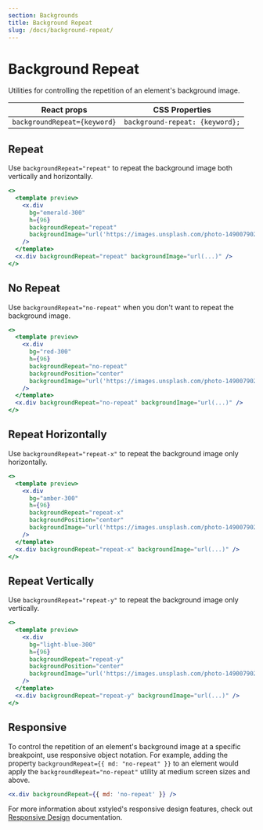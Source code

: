 ```yaml
---
section: Backgrounds
title: Background Repeat
slug: /docs/background-repeat/
---
```


# Background Repeat

Utilities for controlling the repetition of an element's background image.

<carbon-ad />

| React props                  | CSS Properties                  |
| ---------------------------- | ------------------------------- |
| `backgroundRepeat={keyword}` | `background-repeat: {keyword};` |

## Repeat

Use `backgroundRepeat="repeat"` to repeat the background image both vertically and horizontally.

```jsx preview color=emerald
<>
  <template preview>
    <x.div
      bg="emerald-300"
      h={96}
      backgroundRepeat="repeat"
      backgroundImage="url('https://images.unsplash.com/photo-1490079027102-cd08f2308c73?ixlib=rb-1.2.1&ixid=MXwxMjA3fDB8MHxwaG90by1wYWdlfHx8fGVufDB8fHw%3D&auto=format&fit=crop&w=200&h=200&q=80');"
    />
  </template>
  <x.div backgroundRepeat="repeat" backgroundImage="url(...)" />
</>
```

## No Repeat

Use `backgroundRepeat="no-repeat"` when you don't want to repeat the background image.

```jsx preview color=red
<>
  <template preview>
    <x.div
      bg="red-300"
      h={96}
      backgroundRepeat="no-repeat"
      backgroundPosition="center"
      backgroundImage="url('https://images.unsplash.com/photo-1490079027102-cd08f2308c73?ixlib=rb-1.2.1&ixid=MXwxMjA3fDB8MHxwaG90by1wYWdlfHx8fGVufDB8fHw%3D&auto=format&fit=crop&w=200&h=200&q=80');"
    />
  </template>
  <x.div backgroundRepeat="no-repeat" backgroundImage="url(...)" />
</>
```

## Repeat Horizontally

Use `backgroundRepeat="repeat-x"` to repeat the background image only horizontally.

```jsx preview color=amber
<>
  <template preview>
    <x.div
      bg="amber-300"
      h={96}
      backgroundRepeat="repeat-x"
      backgroundPosition="center"
      backgroundImage="url('https://images.unsplash.com/photo-1490079027102-cd08f2308c73?ixlib=rb-1.2.1&ixid=MXwxMjA3fDB8MHxwaG90by1wYWdlfHx8fGVufDB8fHw%3D&auto=format&fit=crop&w=200&h=200&q=80');"
    />
  </template>
  <x.div backgroundRepeat="repeat-x" backgroundImage="url(...)" />
</>
```

## Repeat Vertically

Use `backgroundRepeat="repeat-y"` to repeat the background image only vertically.

```jsx preview color=light-blue
<>
  <template preview>
    <x.div
      bg="light-blue-300"
      h={96}
      backgroundRepeat="repeat-y"
      backgroundPosition="center"
      backgroundImage="url('https://images.unsplash.com/photo-1490079027102-cd08f2308c73?ixlib=rb-1.2.1&ixid=MXwxMjA3fDB8MHxwaG90by1wYWdlfHx8fGVufDB8fHw%3D&auto=format&fit=crop&w=200&h=200&q=80');"
    />
  </template>
  <x.div backgroundRepeat="repeat-y" backgroundImage="url(...)" />
</>
```

## Responsive

To control the repetition of an element's background image at a specific breakpoint, use responsive object notation. For example, adding the property `backgroundRepeat={{ md: "no-repeat" }}` to an element would apply the `backgroundRepeat="no-repeat"` utility at medium screen sizes and above.

```jsx
<x.div backgroundRepeat={{ md: 'no-repeat' }} />
```

For more information about xstyled's responsive design features, check out [Responsive Design](/docs/responsive-design/) documentation.
